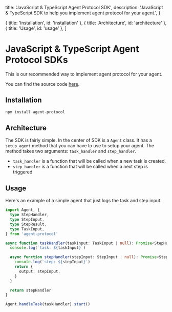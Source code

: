   title: 'JavaScript & TypeScript Agent Protocol SDK',
  description:
    'JavaScript & TypeScript SDK to help you implement agent protocol for your agent.',
}

  { title: 'Installation', id: 'installation' },
  { title: 'Architecture', id: 'architecture' },
  { title: 'Usage', id: 'usage' },
]

# JavaScript & TypeScript Agent Protocol SDKs

This is our recommended way to implement agent protocol for your agent.

You can find the source code [here](https://github.com/AI-Engineers-Foundation/agent-protocol-sdk-js/tree/main).

## Installation

```sh
npm install agent-protocol
```

## Architecture

The SDK is fairly simple. In the center of SDK is a `Agent` class. It has a `setup_agent` method that you can have to use to setup your agent. The method takes two arguments: `task_handler` and `step_handler`.

- `task_handler` is a function that will be called when a new task is created.
- `step_handler` is a function that will be called when a next step is triggered

## Usage

Here's an example of a simple agent that just logs the task and step input.

```ts
import Agent, {
  type StepHandler,
  type StepInput,
  type StepResult,
  type TaskInput,
} from 'agent-protocol'

async function taskHandler(taskInput: TaskInput | null): Promise<StepHandler> {
  console.log(`task: ${taskInput}`)

  async function stepHandler(stepInput: StepInput | null): Promise<StepResult> {
    console.log(`step: ${stepInput}`)
    return {
      output: stepInput,
    }
  }

  return stepHandler
}

Agent.handleTask(taskHandler).start()
```
